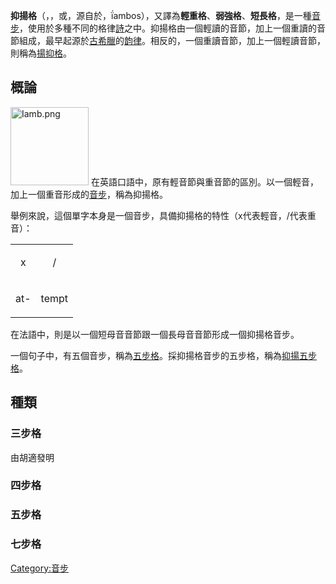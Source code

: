 {{expand|time=2015-08-08T10:46:16+00:00}}
{{unreferenced|time=2015-08-08T10:46:16+00:00}}
'''抑揚格'''（{{lang-en|iamb}}，{{IPAc-en|ˈ|aɪ|æ|m}}，或{{lang|en|iambus}}，源自於{{lang-grc|ἴαμβος}}，ḯambos），又譯為'''輕重格'''、'''弱強格'''、'''短長格'''，是一種[[音步|音步]]，使用於多種不同的格律[[詩|詩]]之中。抑揚格由一個輕讀的音節，加上一個重讀的音節組成，最早起源於[[古希臘|古希臘]]的[[韵律|韵律]]。相反的，一個重讀音節，加上一個輕讀音節，則稱為[[揚抑格|揚抑格]]。

==概論==
[[Image:Iamb.png|125px]]
在英語口語中，原有輕音節與重音節的區別。以一個輕音，加上一個重音形成的[[音步|音步]]，稱為抑揚格。

舉例來說，{{lang|en|attempt}}這個單字本身是一個音步，具備抑揚格的特性（x代表輕音，/代表重音）：
{| border=0 cellspacing=0 cellpadding=0
| <center>x</center>
| <center>/</center>
|-
| at-
| tempt
|}

在法語中，則是以一個短母音音節跟一個長母音音節形成一個抑揚格音步。

一個句子中，有五個音步，稱為[[五步格|五步格]]。採抑揚格音步的五步格，稱為[[抑揚五步格|抑揚五步格]]。

==種類==
===三步格===
由胡適發明

===四步格===
===五步格===
===七步格===
[[Category:音步|Category:音步]]
